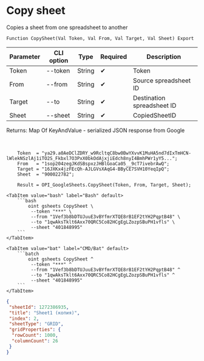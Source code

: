 ﻿---
sidebar_position: 3
---


# Copy sheet
 Copies a sheet from one spreadsheet to another



`Function CopySheet(Val Token, Val From, Val Target, Val Sheet) Export`

  | Parameter | CLI option | Type | Required | Description |
  |-|-|-|-|-|
  | Token | --token | String | &#x2714; | Token |
  | From | --from | String | &#x2714; | Source spreadsheet ID |
  | Target | --to | String | &#x2714; | Destination spreadsheet ID |
  | Sheet | --sheet | String | &#x2714; | CopiedSheetID |

  
  Returns:  Map Of KeyAndValue - serialized JSON response from Google

<br/>




```bsl title="1C:Enterprise/OneScript code example"
    Token  = "ya29.a0AeDClZDRY_w9RcltqC8bw0BwYXvvK1MuHA5nd7dIxTmHCN-lWlekNSzlAj1iTO2S_Fkbxl7O3PxX0bkOdAjxjiEdch8nyI4BmhPWr1yY5...";
    From   = "1sop204zegJKdSBspxzJHBlGoaCa05__9cT7ivebrAwQ";
    Target = "16JXKx4jzFEcQh-AJLGVsXAqG4-BByCE7SVH10YeqIpQ";
    Sheet  = "900022782";

    Result = OPI_GoogleSheets.CopySheet(Token, From, Target, Sheet);
```
 

 <Tabs>
  
    <TabItem value="bash" label="Bash" default>
        ```bash
            oint gsheets CopySheet \
             --token "***" \
             --from "1Vef3b8bDTUJuuE3vBYfmrXTQE8rB1EF2tYH2PqptB48" \
             --to "1qwAksTklt6Axx70QRC5Co82HCgEgLZozpSBuPH1vfls" \
             --sheet "401848995"
        ```
    </TabItem>
  
    <TabItem value="bat" label="CMD/Bat" default>
        ```batch
            oint gsheets CopySheet ^
             --token "***" ^
             --from "1Vef3b8bDTUJuuE3vBYfmrXTQE8rB1EF2tYH2PqptB48" ^
             --to "1qwAksTklt6Axx70QRC5Co82HCgEgLZozpSBuPH1vfls" ^
             --sheet "401848995"
        ```
    </TabItem>
</Tabs>


```json title="Result"
{
 "sheetId": 1272386935,
 "title": "Sheet1 (копия)",
 "index": 2,
 "sheetType": "GRID",
 "gridProperties": {
  "rowCount": 1000,
  "columnCount": 26
 }
}
```
